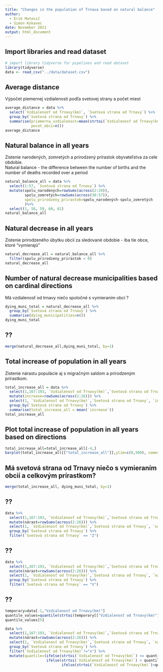 ```yaml
---
title: "Changes in the population of Trnava based on natural balance"
author: 
  - Erik Matovič
  - Simon Kokavec
date: November 2021
output: html_document
---
```


## Import libraries and read dataset

```r
# import library tidyverse for pipelines and read dataset
library(tidyverse)                
data <- read_csv("../data/dataset.csv")
```

## Average distance  
Výpočet piemernej vzdialenosti podľa svetovej strany a počet miest

```r
average_distance = data %>%
  select(`Vzdialenosť od Trnavy(km)`, `Svetová strana od Trnavy`) %>%
  group_by(`Svetová strana od Trnavy`) %>%
  summarise(priemerna_vzdialenost=mean(strtoi(`Vzdialenosť od Trnavy(km)`)),
            pocet_obci=n())
average_distance
```

## Natural balance in all years
Zistenie narodených, zomretých a prirodzený prírastok obyvateľstva za cele obdobie.  
Natural balance - the difference between the number of births and the number of deaths recorded over a period

```r
natural_balance_all = data %>%
  select(1:57, `Svetová strana od Trnavy`) %>%
  mutate(spolu_narodených=rowSums(across(2:29)),
         spolu_zomretých=rowSums(across(30:57)),
         spolu_prirodzeny_prirastok=spolu_narodených-spolu_zomretých
         )%>%
  select(1, 58, 59, 60, 61)
natural_balance_all
```

## Natural decrease in all years
Zistenie prirodzeného úbytku obcií za sledované obdobie - iba tie obce, ktoré "vymierajú"

```r
natural_decrease_all = natural_balance_all %>%
  filter(spolu_prirodzeny_prirastok < 0)
natural_decrease_all
```

## Number of natural decrease municipalities based on cardinal directions 
Má vzdialenosť od trnavy niečo spoločné s vymieraním obcí ?

```r
dying_muni_total = natural_decrease_all %>%
  group_by(`Svetová strana od Trnavy`) %>%
  summarise(dying_municipalities=n())
dying_muni_total
```

## ?? 

```r
merge(natural_decrease_all,dying_muni_total, by=1)
```

## Total increase of population in all years
Zistenie nárastu populácie aj s migračným saldom a prirodzeným prírastkom.

```r
total_increase_all = data %>%
  select(1,167:193, `Vzdialenosť od Trnavy(km)`,`Svetová strana od Trnavy`) %>%
  mutate(increase=rowSums(across(2:26))) %>%
  select(1, `Vzdialenosť od Trnavy(km)`,`Svetová strana od Trnavy`, `increase`) %>%
  group_by(`Svetová strana od Trnavy`) %>%
  summarise(total_increase_all = mean(`increase`))
total_increase_all
```

## Plot total increase of population in all years based on directions

```r
total_increase_all=total_increase_all[-4,]
barplot(total_increase_all[["total_increase_all"]],ylim=c(0,500), names.arg=total_increase_all[["Svetová strana od Trnavy"]])
```

## Má svetová strana od Trnavy niečo s vymieraním obcií a celkovým prírastkom?

```r
merge(total_increase_all, dying_muni_total, by=1)
```

## ??

```r
data %>%
  select(1,167:193, `Vzdialenosť od Trnavy(km)`,`Svetová strana od Trnavy`) %>%
  mutate(nárast=rowSums(across(2:26))) %>%
  select(1, `Vzdialenosť od Trnavy(km)`,`Svetová strana od Trnavy`, `nárast`) %>%
  group_by(`Svetová strana od Trnavy`) %>%
  filter(`Svetová strana od Trnavy` == "Z") 
```

## ??

```r
data %>%
  select(1,167:193, `Vzdialenosť od Trnavy(km)`,`Svetová strana od Trnavy`) %>%
  mutate(nárast=rowSums(across(2:26))) %>%
  select(1, `Vzdialenosť od Trnavy(km)`,`Svetová strana od Trnavy`, `nárast`) %>%
  group_by(`Svetová strana od Trnavy`) %>%
  filter(`Svetová strana od Trnavy` == "V") 
```

## ?? 

```r
temporary=data[-1,"Vzdialenosť od Trnavy(km)"]
quantile_values=quantile(strtoi(temporary[["Vzdialenosť od Trnavy(km)"]]))
quantile_values[5]

data %>%
  select(1,167:193, `Vzdialenosť od Trnavy(km)`,`Svetová strana od Trnavy`) %>%
  mutate(nárast=rowSums(across(2:26))) %>%
  select(1, `Vzdialenosť od Trnavy(km)`,`Svetová strana od Trnavy`, `nárast`) %>%
  group_by(`Svetová strana od Trnavy`) %>%
  filter(`Vzdialenosť od Trnavy(km)`!="x") %>%
  mutate(quantile=(ifelse(strtoi(`Vzdialenosť od Trnavy(km)`) <= quantile_values[2] , 1,
                   ifelse(strtoi(`Vzdialenosť od Trnavy(km)`) > quantile_values[2] & strtoi(`Vzdialenosť od Trnavy(km)`) <= quantile_values[3],2,
                          ifelse(strtoi(`Vzdialenosť od Trnavy(km)`)>quantile_values[3] & strtoi(`Vzdialenosť od Trnavy(km)`) < quantile_values[4],3,4)))))
 
```

